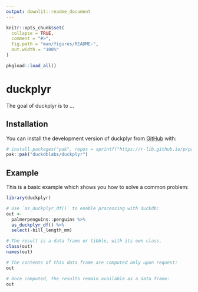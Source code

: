 ```yaml
---
output: downlit::readme_document
---
```


<!-- README.md is generated from README.Rmd. Please edit that file -->

```r
knitr::opts_chunk$set(
  collapse = TRUE,
  comment = "#>",
  fig.path = "man/figures/README-",
  out.width = "100%"
)

pkgload::load_all()
```

# duckplyr

<!-- badges: start -->
<!-- badges: end -->

The goal of duckplyr is to ...

## Installation

You can install the development version of duckplyr from [GitHub](https://github.com/) with:

``` r
# install.packages("pak", repos = sprintf("https://r-lib.github.io/p/pak/stable/%s/%s/%s", .Platform$pkgType, R.Version()$os, R.Version()$arch))
pak::pak("duckdblabs/duckplyr")
```

## Example

This is a basic example which shows you how to solve a common problem:

```r
library(duckplyr)

# Use `as_duckplyr_df()` to enable processing with duckdb:
out <- 
  palmerpenguins::penguins %>% 
  as_duckplyr_df() %>% 
  select(-bill_length_mm)

# The result is a data frame or tibble, with its own class.
class(out)
names(out)

# The contents of this data frame are computed only upon request:
out

# Once computed, the results remain available as a data frame:
out
```
